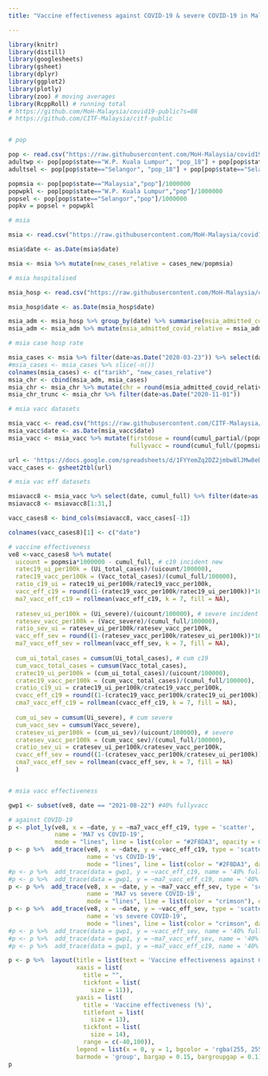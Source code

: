 ```yaml
---
title: "Vaccine effectiveness against COVID-19 & severe COVID-19 in Malaysia"

---
```


```r
library(knitr)
library(distill)
library(googlesheets)
library(gsheet)
library(dplyr)
library(ggplot2)
library(plotly)
library(zoo) # moving averages
library(RcppRoll) # running total
# https://github.com/MoH-Malaysia/covid19-public?s=08 
# https://github.com/CITF-Malaysia/citf-public 


# pop

pop <- read.csv("https://raw.githubusercontent.com/MoH-Malaysia/covid19-public/main/static/population.csv")
adultwp <- pop[pop$state=="W.P. Kuala Lumpur", "pop_18"] + pop[pop$state=="W.P. Kuala Lumpur", "pop_60"]
adultsel <- pop[pop$state=="Selangor", "pop_18"] + pop[pop$state=="Selangor", "pop_60"]

popmsia <- pop[pop$state=="Malaysia","pop"]/1000000
popwpkl <- pop[pop$state=="W.P. Kuala Lumpur","pop"]/1000000
popsel <- pop[pop$state=="Selangor","pop"]/1000000
popkv = popsel + popwpkl

# msia

msia <- read.csv("https://raw.githubusercontent.com/MoH-Malaysia/covid19-public/main/epidemic/cases_malaysia.csv")

msia$date <- as.Date(msia$date)

msia <- msia %>% mutate(new_cases_relative = cases_new/popmsia)

# msia hospitalised

msia_hosp <- read.csv("https://raw.githubusercontent.com/MoH-Malaysia/covid19-public/main/epidemic/hospital.csv")

msia_hosp$date <- as.Date(msia_hosp$date)

msia_adm <- msia_hosp %>% group_by(date) %>% summarise(msia_admitted_covid = sum(admitted_covid))
msia_adm <- msia_adm %>% mutate(msia_admitted_covid_relative = msia_admitted_covid/popmsia)

# msia case hosp rate

msia_cases <- msia %>% filter(date>as.Date("2020-03-23")) %>% select(date, new_cases_relative)
#msia_cases <- msia_cases %>% slice(-n())
colnames(msia_cases) <- c("tarikh", "new_cases_relative")
msia_chr <- cbind(msia_adm, msia_cases)
msia_chr <- msia_chr %>% mutate(chr = round(msia_admitted_covid_relative/new_cases_relative*100,2))
msia_chr_trunc <- msia_chr %>% filter(date>as.Date("2020-11-01"))

# msia vacc datasets

msia_vacc <- read.csv("https://raw.githubusercontent.com/CITF-Malaysia/citf-public/main/vaccination/vax_malaysia.csv")
msia_vacc$date <- as.Date(msia_vacc$date)
msia_vacc <- msia_vacc %>% mutate(firstdose = round(cumul_partial/(popmsia*1000000)*100,2),
                                  fullyvacc = round(cumul_full/(popmsia*1000000)*100,2))

url <- 'https://docs.google.com/spreadsheets/d/1FYYemZq2DZ2jmbw8lJMw8eDJ3Xtnpuu8LGKoTAML_tc/edit?usp=sharing'
vacc_cases <- gsheet2tbl(url)

# msia vac eff datasets

msiavacc8 <- msia_vacc %>% select(date, cumul_full) %>% filter(date>as.Date("2021-07-31"))
msiavacc8 <- msiavacc8[1:31,]

vacc_cases8 <- bind_cols(msiavacc8, vacc_cases[-1])

colnames(vacc_cases8)[1] <- c("date")

# vaccine effectiveness
ve8 <-vacc_cases8 %>% mutate(
  uicount = popmsia*1000000 - cumul_full, # c19 incident new
  ratec19_ui_per100k = (Ui_total_cases)/(uicount/100000),
  ratec19_vacc_per100k = (Vacc_total_cases)/(cumul_full/100000),
  ratio_c19_ui = ratec19_ui_per100k/ratec19_vacc_per100k,
  vacc_eff_c19 = round((1-(ratec19_vacc_per100k/ratec19_ui_per100k))*100,2),
  ma7_vacc_eff_c19 = rollmean(vacc_eff_c19, k = 7, fill = NA),
  
  ratesev_ui_per100k = (Ui_severe)/(uicount/100000), # severe incident new
  ratesev_vacc_per100k = (Vacc_severe)/(cumul_full/100000),
  ratio_sev_ui = ratesev_ui_per100k/ratesev_vacc_per100k,
  vacc_eff_sev = round((1-(ratesev_vacc_per100k/ratesev_ui_per100k))*100,2),
  ma7_vacc_eff_sev = rollmean(vacc_eff_sev, k = 7, fill = NA),
  
  cum_ui_total_cases = cumsum(Ui_total_cases), # cum c19
  cum_vacc_total_cases = cumsum(Vacc_total_cases),
  cratec19_ui_per100k = (cum_ui_total_cases)/(uicount/100000), 
  cratec19_vacc_per100k = (cum_vacc_total_cases)/(cumul_full/100000),
  cratio_c19_ui = cratec19_ui_per100k/cratec19_vacc_per100k,
  cvacc_eff_c19 = round((1-(cratec19_vacc_per100k/cratec19_ui_per100k))*100,2),
  cma7_vacc_eff_c19 = rollmean(cvacc_eff_c19, k = 7, fill = NA),
  
  cum_ui_sev = cumsum(Ui_severe), # cum severe
  cum_vacc_sev = cumsum(Vacc_severe),
  cratesev_ui_per100k = (cum_ui_sev)/(uicount/100000), # severe
  cratesev_vacc_per100k = (cum_vacc_sev)/(cumul_full/100000),
  cratio_sev_ui = cratesev_ui_per100k/cratesev_vacc_per100k,
  cvacc_eff_sev = round((1-(cratesev_vacc_per100k/cratesev_ui_per100k))*100,2),
  cma7_vacc_eff_sev = rollmean(cvacc_eff_sev, k = 7, fill = NA)
  )


# msia vacc effectiveness

gwp1 <- subset(ve8, date == "2021-08-22") #40% fullyvacc

# against COVID-19
p <- plot_ly(ve8, x = ~date, y = ~ma7_vacc_eff_c19, type = 'scatter', 
             name = 'MA7 vs COVID-19',
             mode = "lines", line = list(color = "#2F8DA3", opacity = 0.71))
p <- p %>%  add_trace(ve8, x = ~date, y = ~vacc_eff_c19, type = 'scatter', 
                      name = 'vs COVID-19',
                      mode = "lines", line = list(color = "#2F8DA3", dash = 'dot'), opacity = 0.71)
#p <- p %>%  add_trace(data = gwp1, y = ~vacc_eff_c19, name = '40% fully vacc', type = "scatter", mode = "markers", marker = list(color = "salmon", size = 20), opacity = 0.51)
#p <- p %>%  add_trace(data = gwp1, y = ~ma7_vacc_eff_c19, name = '40% fully vacc', type = "scatter", mode = "markers", marker = list(color = "salmon", size = 20), opacity = 0.51)
p <- p %>%  add_trace(ve8, x = ~date, y = ~ma7_vacc_eff_sev, type = 'scatter', 
                      name = 'MA7 vs severe COVID-19',
                      mode = "lines", line = list(color = "crimson"), opacity = 0.71)
p <- p %>%  add_trace(ve8, x = ~date, y = ~vacc_eff_sev, type = 'scatter', 
                      name = 'vs severe COVID-19',
                      mode = "lines", line = list(color = "crimson", dash = 'dot'), opacity = 0.71)
#p <- p %>%  add_trace(data = gwp1, y = ~vacc_eff_sev, name = '40% fully vacc', type = "scatter", mode = "markers", marker = list(color = "salmon", size = 20), opacity = 0.51)
#p <- p %>%  add_trace(data = gwp1, y = ~ma7_vacc_eff_sev, name = '40% fully vacc', type = "scatter", mode = "markers", marker = list(color = "salmon", size = 20), opacity = 0.51)
#p <- p %>%  add_trace(data = gwp1, y = ~ma7_vacc_eff_c19, name = '40% fully vacc', type = "scatter", mode = "markers", marker = list(color = "salmon", size = 20), opacity = 0.51)

p <- p %>%  layout(title = list(text = 'Vaccine effectiveness against COVID-19 & severe COVID-19 in Malaysia', font = list(size = 14)),
                   xaxis = list(
                     title = "",
                     tickfont = list(
                       size = 11)),
                   yaxis = list(
                     title = 'Vaccine effectiveness (%)',
                     titlefont = list(
                       size = 13),
                     tickfont = list(
                       size = 14),
                     range = c(-40,100)),
                   legend = list(x = 0, y = 1, bgcolor = 'rgba(255, 255, 255, 0)', bordercolor = 'rgba(255, 255, 255, 0)'),
                   barmode = 'group', bargap = 0.15, bargroupgap = 0.1)
p
```
